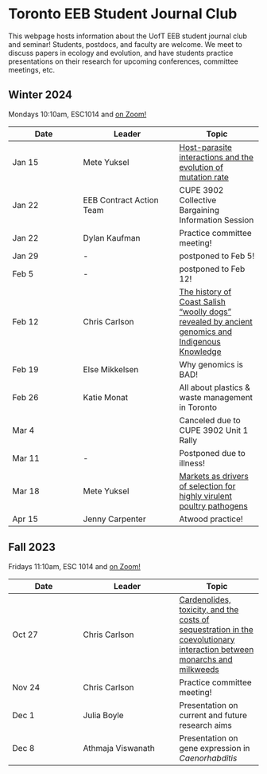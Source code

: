 # Toronto EEB Student Journal Club

This webpage hosts information about the UofT EEB student journal club and seminar! Students, postdocs, and faculty are welcome. We meet to discuss papers in ecology and evolution, and have students practice presentations on their research for upcoming conferences, committee meetings, etc.

## Winter 2024

Mondays 10:10am, ESC1014 and [on Zoom!](https://utoronto.zoom.us/j/85767150347)

| Date | Leader | Topic |
|------|--------|-------|
| Jan 15 | Mete Yuksel | [Host-parasite interactions and the evolution of mutation rate](https://www.sciencedirect.com/science/article/abs/pii/S004058090900029X) |
| Jan 22 | EEB Contract Action Team | CUPE 3902 Collective Bargaining Information Session |
| Jan 22 | Dylan Kaufman| Practice committee meeting! |
| Jan 29 | - | postponed to Feb 5! |
| Feb 5 | - | postponed to Feb 12! |
| Feb 12 | Chris Carlson | [The history of Coast Salish “woolly dogs” revealed by ancient genomics and Indigenous Knowledge](https://www.science.org/doi/10.1126/science.adi6549) |
| Feb 19 | Else Mikkelsen | Why genomics is BAD! |
| Feb 26 | Katie Monat | All about plastics & waste management in Toronto |
| Mar 4 |  | Canceled due to CUPE 3902 Unit 1 Rally |
| Mar 11 | - | Postponed due to illness! |
| Mar 18 | Mete Yuksel | [Markets as drivers of selection for highly virulent poultry pathogens](https://www.nature.com/articles/s41467-024-44777-3) |
| Apr 15 | Jenny Carpenter | Atwood practice! |


## Fall 2023

Fridays 11:10am, ESC 1014 and [on Zoom!](https://utoronto.zoom.us/j/85767150347)

| Date | Leader | Topic |
|------|--------|-------|
| Oct 27 | Chris Carlson | [Cardenolides, toxicity, and the costs of sequestration in the coevolutionary interaction between monarchs and milkweeds](https://www.pnas.org/doi/abs/10.1073/pnas.2024463118) |
| Nov 24 | Chris Carlson | Practice committee meeting! |
| Dec 1 | Julia Boyle | Presentation on current and future research aims |
| Dec 8 | Athmaja Viswanath | Presentation on gene expression in _Caenorhabditis_ |
